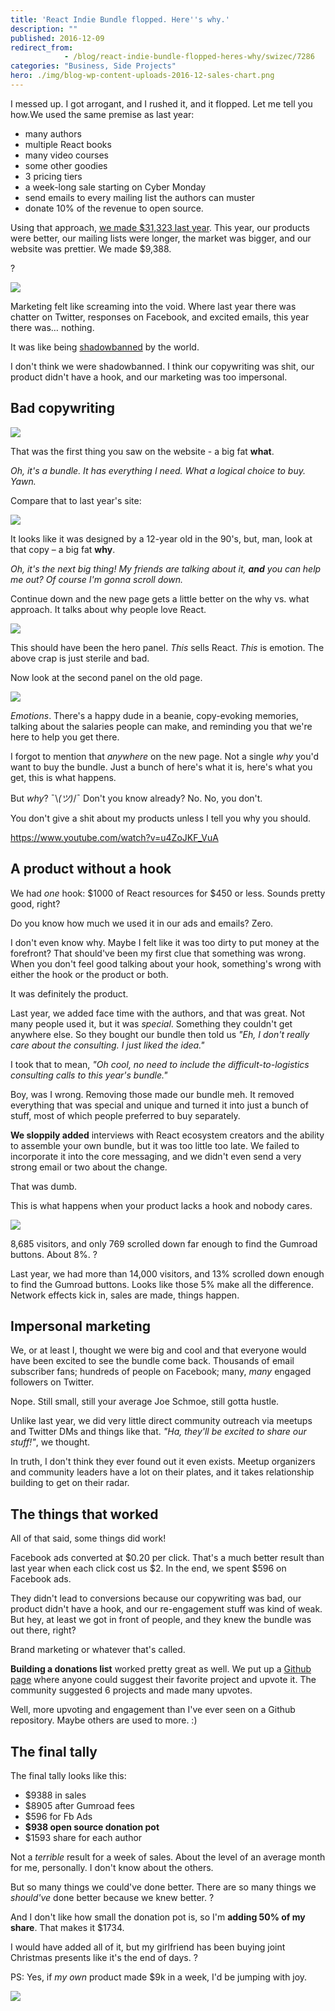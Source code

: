 ```yaml
---
title: 'React Indie Bundle flopped. Here''s why.'
description: ""
published: 2016-12-09
redirect_from: 
            - /blog/react-indie-bundle-flopped-heres-why/swizec/7286
categories: "Business, Side Projects"
hero: ./img/blog-wp-content-uploads-2016-12-sales-chart.png
---
```

I messed up. I got arrogant, and I rushed it, and it flopped. Let me tell you how.We used the same premise as last year:

- many authors
- multiple React books
- many video courses
- some other goodies
- 3 pricing tiers
- a week-long sale starting on Cyber Monday
- send emails to every mailing list the authors can muster
- donate 10% of the revenue to open source.



Using that approach, [we made $31,323 last year](https://swizec.com/blog/react-indie-bundle-report-or-how-we-made-31k-in-a-week/swizec/6762). This year, our products were better, our mailing lists were longer, the market was bigger, and our website was prettier. We made $9,388.



?



![](./img/blog-wp-content-uploads-2016-12-sales-chart.png)



Marketing felt like screaming into the void. Where last year there was chatter on Twitter, responses on Facebook, and excited emails, this year there was… nothing.



It was like being [shadowbanned](https://en.wikipedia.org/wiki/Stealth_banning) by the world.



I don&#x27;t think we were shadowbanned. I think our copywriting was shit, our product didn&#x27;t have a hook, and our marketing was too impersonal.



## Bad copywriting



![](./img/blog-wp-content-uploads-2016-12-new-page.png)



That was the first thing you saw on the website - a big fat **what**.



_Oh, it&#x27;s a bundle. It has everything I need. What a logical choice to buy. Yawn._



Compare that to last year&#x27;s site:



![](./img/blog-wp-content-uploads-2016-12-old-page.png)



It looks like it was designed by a 12-year old in the 90&#x27;s, but, man, look at that copy – a big fat **why**.



_Oh, it&#x27;s the next big thing! My friends are talking about it, **and** you can help me out? Of course I&#x27;m gonna scroll down._



Continue down and the new page gets a little better on the why vs. what approach. It talks about why people love React.



![](./img/blog-wp-content-uploads-2016-12-why-love.png)



This should have been the hero panel. _This_ sells React. _This_ is emotion. The above crap is just sterile and bad.



Now look at the second panel on the old page.



![](./img/blog-wp-content-uploads-2016-12-for-engineers.png)



_Emotions_. There&#x27;s a happy dude in a beanie, copy-evoking memories, talking about the salaries people can make, and reminding you that we&#x27;re here to help you get there.



I forgot to mention that _anywhere_ on the new page. Not a single _why_ you&#x27;d want to buy the bundle. Just a bunch of here&#x27;s what it is, here&#x27;s what you get, this is what happens.



But _why_? ¯\\_(ツ)_/¯ Don&#x27;t you know already? No. No, you don&#x27;t.



You don&#x27;t give a shit about my products unless I tell you why you should.



https://www.youtube.com/watch?v=u4ZoJKF_VuA



## A product without a hook



We had _one_ hook: $1000 of React resources for $450 or less. Sounds pretty good, right?



Do you know how much we used it in our ads and emails? Zero.



I don&#x27;t even know why. Maybe I felt like it was too dirty to put money at the forefront? That should&#x27;ve been my first clue that something was wrong. When you don&#x27;t feel good talking about your hook, something&#x27;s wrong with either the hook or the product or both.



It was definitely the product.



Last year, we added face time with the authors, and that was great. Not many people used it, but it was _special_. Something they couldn&#x27;t get anywhere else. So they bought our bundle then told us _&quot;Eh, I don&#x27;t really care about the consulting. I just liked the idea.&quot;_



I took that to mean, _&quot;Oh cool, no need to include the difficult-to-logistics consulting calls to this year&#x27;s bundle.&quot;_



Boy, was I wrong. Removing those made our bundle meh. It removed everything that was special and unique and turned it into just a bunch of stuff, most of which people preferred to buy separately.



**We sloppily added** interviews with React ecosystem creators and the ability to assemble your own bundle, but it was too little too late. We failed to incorporate it into the core messaging, and we didn&#x27;t even send a very strong email or two about the change.



That was dumb.



This is what happens when your product lacks a hook and nobody cares.



![](./img/blog-wp-content-uploads-2016-12-Screen-Shot-2016-12-09-at-09.49.38.png)



8,685 visitors, and only 769 scrolled down far enough to find the Gumroad buttons. About 8%. ?



Last year, we had more than 14,000 visitors, and 13% scrolled down enough to find the Gumroad buttons. Looks like those 5% make all the difference. Network effects kick in, sales are made, things happen.



## Impersonal marketing



We, or at least I, thought we were big and cool and that everyone would have been excited to see the bundle come back. Thousands of email subscriber fans; hundreds of people on Facebook; many, _many_ engaged followers on Twitter.



Nope. Still small, still your average Joe Schmoe, still gotta hustle.



Unlike last year, we did very little direct community outreach via meetups and Twitter DMs and things like that. _&quot;Ha, they&#x27;ll be excited to share our stuff!&quot;_, we thought.



In truth, I don&#x27;t think they ever found out it even exists. Meetup organizers and community leaders have a lot on their plates, and it takes relationship building to get on their radar.



## The things that worked



All of that said, some things did work!



Facebook ads converted at $0.20 per click. That&#x27;s a much better result than last year when each click cost us $2. In the end, we spent $596 on Facebook ads.



They didn&#x27;t lead to conversions because our copywriting was bad, our product didn&#x27;t have a hook, and our re-engagement stuff was kind of weak. But hey, at least we got in front of people, and they knew the bundle was out there, right?



Brand marketing or whatever that&#x27;s called.



**Building a donations list** worked pretty great as well. We put up a [Github page](https://github.com/Swizec/react-indie-bundle-donations) where anyone could suggest their favorite project and upvote it. The community suggested 6 projects and made many upvotes.



Well, more upvoting and engagement than I&#x27;ve ever seen on a Github repository. Maybe others are used to more. :)



## The final tally



The final tally looks like this:



- $9388 in sales
- $8905 after Gumroad fees
- $596 for Fb Ads
- **$938 open source donation pot**
- $1593 share for each author



Not a _terrible_ result for a week of sales. About the level of an average month for me, personally. I don&#x27;t know about the others.



But so many things we could&#x27;ve done better. There are so many things we _should&#x27;ve_ done better because we knew better. ?



And I don&#x27;t like how small the donation pot is, so I&#x27;m **adding 50% of my share**. That makes it $1734.



I would have added all of it, but my girlfriend has been buying joint Christmas presents like it&#x27;s the end of days. ?



PS: Yes, if _my own_ product made $9k in a week, I&#x27;d be jumping with joy.



![](./img/DE0UKtk.jpg)